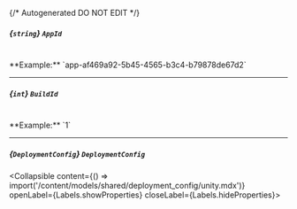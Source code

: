 {/* Autogenerated DO NOT EDIT  */}

##### *{`string`}* `AppId`
<br/>
**Example:** `app-af469a92-5b45-4565-b3c4-b79878de67d2`

---
##### *{`int`}* `BuildId`
<br/>
**Example:** `1`

---
##### *{`DeploymentConfig`}* `DeploymentConfig`
<Collapsible content={() => import('/content/models/shared/deployment_config/unity.mdx')} openLabel={Labels.showProperties} closeLabel={Labels.hideProperties}>
</Collapsible>


